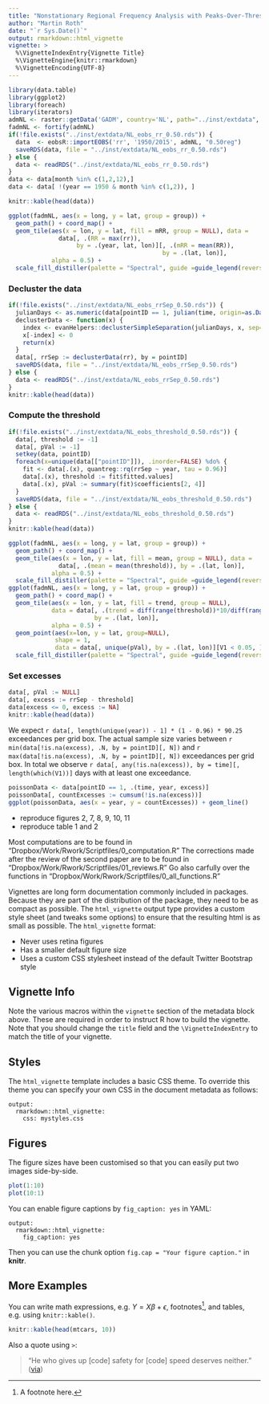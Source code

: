```yaml
---
title: "Nonstationary Regional Frequency Analysis with Peaks-Over-Threshold Data"
author: "Martin Roth"
date: "`r Sys.Date()`"
output: rmarkdown::html_vignette
vignette: >
  %\VignetteIndexEntry{Vignette Title}
  %\VignetteEngine{knitr::rmarkdown}
  %\VignetteEncoding{UTF-8}
---
```


```r
library(data.table)
library(ggplot2)
library(foreach)
library(iterators)
admNL <- raster::getData('GADM', country='NL', path="../inst/extdata", level=0)
fadmNL <- fortify(admNL)
if(!file.exists("../inst/extdata/NL_eobs_rr_0.50.rds")) {
  data  <- eobsR::importEOBS('rr', '1950/2015', admNL, "0.50reg")
  saveRDS(data, file = "../inst/extdata/NL_eobs_rr_0.50.rds")
} else {
  data <- readRDS("../inst/extdata/NL_eobs_rr_0.50.rds")
}
data <- data[month %in% c(1,2,12),]
data <- data[ !(year == 1950 & month %in% c(1,2)), ]

knitr::kable(head(data))
```

```r
ggplot(fadmNL, aes(x = long, y = lat, group = group)) +
  geom_path() + coord_map() + 
  geom_tile(aes(x = lon, y = lat, fill = mRR, group = NULL), data = 
              data[, .(RR = max(rr)),
                   by = .(year, lat, lon)][, .(mRR = mean(RR)),
                                           by = .(lat, lon)],
            alpha = 0.5) + 
  scale_fill_distiller(palette = "Spectral", guide =guide_legend(reverse=TRUE))
```

### Decluster the data
```r
if(!file.exists("../inst/extdata/NL_eobs_rrSep_0.50.rds")) {
  julianDays <- as.numeric(data[pointID == 1, julian(time, origin=as.Date("1950-01-01"))])
  declusterData <- function(x) {
    index <- evanHelpers::declusterSimpleSeparation(julianDays, x, sep=1)
    x[-index] <- 0
    return(x)
  }
  data[, rrSep := declusterData(rr), by = pointID]
  saveRDS(data, file = "../inst/extdata/NL_eobs_rrSep_0.50.rds")
} else {
  data <- readRDS("../inst/extdata/NL_eobs_rrSep_0.50.rds")
}
knitr::kable(head(data))
```

### Compute the threshold
```r
if(!file.exists("../inst/extdata/NL_eobs_threshold_0.50.rds")) {
  data[, threshold := -1]
  data[, pVal := -1]
  setkey(data, pointID)
  foreach(x=unique(data[["pointID"]]), .inorder=FALSE) %do% {
    fit <- data[.(x), quantreg::rq(rrSep ~ year, tau = 0.96)]
    data[.(x), threshold := fit$fitted.values]
    data[.(x), pVal := summary(fit)$coefficients[2, 4]]
  }
  saveRDS(data, file = "../inst/extdata/NL_eobs_threshold_0.50.rds")
} else {
  data <- readRDS("../inst/extdata/NL_eobs_threshold_0.50.rds")
}
knitr::kable(head(data))
```

```r
ggplot(fadmNL, aes(x = long, y = lat, group = group)) +
  geom_path() + coord_map() + 
  geom_tile(aes(x = lon, y = lat, fill = mean, group = NULL), data = 
              data[, .(mean = mean(threshold)), by = .(lat, lon)],
            alpha = 0.5) + 
  scale_fill_distiller(palette = "Spectral", guide =guide_legend(reverse=TRUE))
ggplot(fadmNL, aes(x = long, y = lat, group = group)) +
  geom_path() + coord_map() + 
  geom_tile(aes(x = lon, y = lat, fill = trend, group = NULL),
            data = data[, .(trend = diff(range(threshold))*10/diff(range(year))),
                        by = .(lat, lon)],
            alpha = 0.5) + 
  geom_point(aes(x=lon, y = lat, group=NULL),
             shape = 1,
             data = data[, unique(pVal), by = .(lat, lon)][V1 < 0.05, ]) +
  scale_fill_distiller(palette = "Spectral", guide =guide_legend(reverse=TRUE))
```

### Set excesses

```r
data[, pVal := NULL]
data[, excess := rrSep - threshold]
data[excess <= 0, excess := NA]
knitr::kable(head(data))
```

We expect `r data[, length(unique(year)) - 1] * (1 - 0.96) * 90.25` exceedances per grid box. The actual sample size varies between `r min(data[!is.na(excess), .N, by = pointID][, N])` and `r max(data[!is.na(excess), .N, by = pointID][, N])` exceedances per grid box. In total we observe `r data[, any(!is.na(excess)), by = time][, length(which(V1))]` days with at least one exceedance.

```r
poissonData <- data[pointID == 1, .(time, year, excess)]
poissonData[, countExcesses := cumsum(!is.na(excess))]
ggplot(poissonData, aes(x = year, y = countExcesses)) + geom_line()
```

- reproduce figures 2, 7, 8, 9, 10, 11
- reproduce table 1 and 2

Most computations are to be found in "Dropbox/Work/Rwork/Scriptfiles/0_computation.R"
The corrections made after the review of the second paper are to be found in  "Dropbox/Work/Rwork/Scriptfiles/01_reviews.R"
Go also carfully over the functions in "Dropbox/Work/Rwork/Scriptfiles/0_all_functions.R"



Vignettes are long form documentation commonly included in packages. Because they are part of the distribution of the package, they need to be as compact as possible. The `html_vignette` output type provides a custom style sheet (and tweaks some options) to ensure that the resulting html is as small as possible. The `html_vignette` format:

- Never uses retina figures
- Has a smaller default figure size
- Uses a custom CSS stylesheet instead of the default Twitter Bootstrap style

## Vignette Info

Note the various macros within the `vignette` section of the metadata block above. These are required in order to instruct R how to build the vignette. Note that you should change the `title` field and the `\VignetteIndexEntry` to match the title of your vignette.

## Styles

The `html_vignette` template includes a basic CSS theme. To override this theme you can specify your own CSS in the document metadata as follows:

    output: 
      rmarkdown::html_vignette:
        css: mystyles.css

## Figures

The figure sizes have been customised so that you can easily put two images side-by-side. 

```r
plot(1:10)
plot(10:1)
```

You can enable figure captions by `fig_caption: yes` in YAML:

    output:
      rmarkdown::html_vignette:
        fig_caption: yes

Then you can use the chunk option `fig.cap = "Your figure caption."` in **knitr**.

## More Examples

You can write math expressions, e.g. $Y = X\beta + \epsilon$, footnotes^[A footnote here.], and tables, e.g. using `knitr::kable()`.

```r
knitr::kable(head(mtcars, 10))
```

Also a quote using `>`:

> "He who gives up [code] safety for [code] speed deserves neither."
([via](https://twitter.com/hadleywickham/status/504368538874703872))
